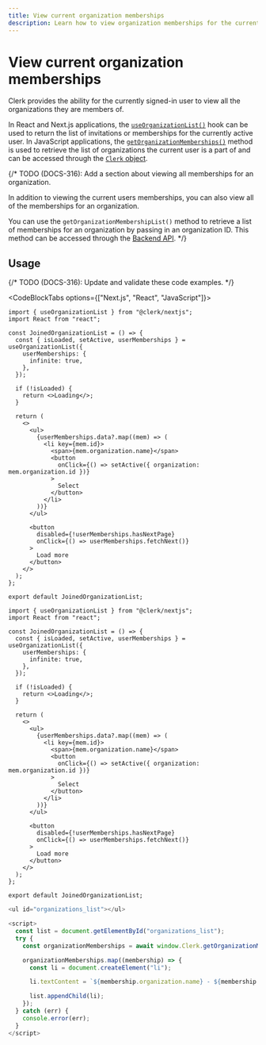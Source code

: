 ```yaml
---
title: View current organization memberships
description: Learn how to view organization memberships for the currently signed-in user.
---
```


# View current organization memberships

Clerk provides the ability for the currently signed-in user to view all the organizations they are members of.

In React and Next.js applications, the [`useOrganizationList()`](/docs/references/react/use-organization-list) hook can be used to return the list of invitations or memberships for the currently active user. In JavaScript applications, the [`getOrganizationMemberships()`](/docs/references/javascript/clerk/organization-methods#get-organization-memberships) method is used to retrieve the list of organizations the current user is a part of and can be accessed through the [`Clerk` object](/docs/references/javascript/clerk/clerk).

{/* TODO (DOCS-316): Add a section about viewing all memberships for an organization.

In addition to viewing the current users memberships, you can also view all of the memberships for an organization.

You can use the `getOrganizationMembershipList()` method to retrieve a list of memberships for an organization by passing in an organization ID. This method can be accessed through the [Backend API](/docs/references/backend/organization/get-organization-membership-list). */}

## Usage

{/* TODO (DOCS-316): Update and validate these code examples. */}

<CodeBlockTabs options={["Next.js", "React", "JavaScript"]}>
```tsx filename="pages/joined-organizations.tsx"
import { useOrganizationList } from "@clerk/nextjs";
import React from "react";
 
const JoinedOrganizationList = () => {
  const { isLoaded, setActive, userMemberships } = useOrganizationList({
    userMemberships: {
      infinite: true,
    },
  });
 
  if (!isLoaded) {
    return <>Loading</>;
  }
 
  return (
    <>
      <ul>
        {userMemberships.data?.map((mem) => (
          <li key={mem.id}>
            <span>{mem.organization.name}</span>
            <button
              onClick={() => setActive({ organization: mem.organization.id })}
            >
              Select
            </button>
          </li>
        ))}
      </ul>
 
      <button
        disabled={!userMemberships.hasNextPage}
        onClick={() => userMemberships.fetchNext()}
      >
        Load more
      </button>
    </>
  );
};
 
export default JoinedOrganizationList;
```

```tsx filename="joined-organizations.tsx"
import { useOrganizationList } from "@clerk/nextjs";
import React from "react";
 
const JoinedOrganizationList = () => {
  const { isLoaded, setActive, userMemberships } = useOrganizationList({
    userMemberships: {
      infinite: true,
    },
  });
 
  if (!isLoaded) {
    return <>Loading</>;
  }
 
  return (
    <>
      <ul>
        {userMemberships.data?.map((mem) => (
          <li key={mem.id}>
            <span>{mem.organization.name}</span>
            <button
              onClick={() => setActive({ organization: mem.organization.id })}
            >
              Select
            </button>
          </li>
        ))}
      </ul>
 
      <button
        disabled={!userMemberships.hasNextPage}
        onClick={() => userMemberships.fetchNext()}
      >
        Load more
      </button>
    </>
  );
};
 
export default JoinedOrganizationList;
```

```js filename="joined-organizations.js"
<ul id="organizations_list"></ul>

<script>
  const list = document.getElementById("organizations_list");
  try {
    const organizationMemberships = await window.Clerk.getOrganizationMemberships();

    organizationMemberships.map((membership) => {
      const li = document.createElement("li");

      li.textContent = `${membership.organization.name} - ${membership.role}`;

      list.appendChild(li);
    });
  } catch (err) {
    console.error(err);
  }
</script>
```
</CodeBlockTabs>